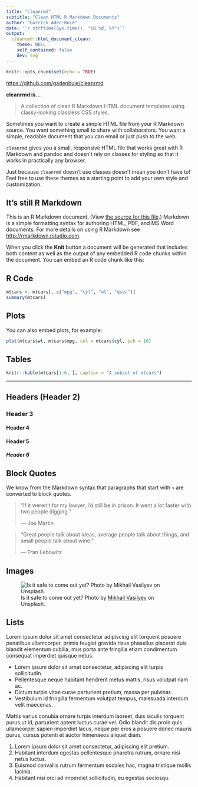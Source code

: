```yaml
---
title: "cleanrmd"
subtitle: "Clean HTML R Markdown Documents"
author: "Garrick Aden-Buie"
date: '`r strftime(Sys.time(), "%B %d, %Y")`'
output: 
  cleanrmd::html_document_clean:
    theme: NULL
    self_contained: false
    dev: svg
---
```


```r
knitr::opts_chunk$set(echo = TRUE)
```

<https://github.com/gadenbuie/cleanrmd>

**cleanrmd is...**

> A collection of clean R Markdown HTML document templates using classy-looking classless CSS styles.

Sometimes you want to create a simple HTML file from your R Markdown source.
You want something small to share with collaborators.
You want a simple, readable document that you can email or just push to the web.

`cleanrmd` gives you a small, responsive HTML file that 
works great with R Markdown and pandoc and
doesn't rely on classes for styling so that
it works in practically any browser.

Just because `cleanrmd` doesn't use classes doesn't mean you don't have to!
Feel free to use these themes as a starting point to add your own style and customization.

## It's still R Markdown

This is an R Markdown document.
(View [the source for this file](https://github.com/gadenbuie/cleanrmd/blob/master/docs/index.Rmd).)
Markdown is a simple formatting syntax for authoring HTML, PDF, and MS Word documents. 
For more details on using R Markdown see <http://rmarkdown.rstudio.com>.

When you click the **Knit** button a document will be generated that includes both content as well as the output of any embedded R code chunks within the document. You can embed an R code chunk like this:

## R Code

```r
mtcars <- mtcars[, c("mpg", "cyl", "wt", "qsec")]
summary(mtcars)
```

## Plots

You can also embed plots, for example:

```r
plot(mtcars$wt, mtcars$mpg, col = mtcars$cyl, pch = 16)
```

## Tables

```r
knitr::kable(mtcars[1:6, ], caption = "A subset of mtcars")
```

---

## Headers (Header 2)

### Header 3

#### Header 4

#### Header 5

##### Header 6

## Block Quotes

We know from the Markdown syntax that paragraphs that start with `>` are converted to block quotes. 

> "If it weren't for my lawyer, I'd still be in prison. It went a lot faster with two people digging."
>
> --- Joe Martin

> "Great people talk about ideas, average people talk about things, and small people talk about wine."
>
> --- Fran Lebowitz

## Images

![Is it safe to come out yet? Photo by [Mikhail Vasilyev](https://unsplash.com/@miklevasilyev) on Unsplash.](mikhail-vasilyev-NodtnCsLdTE-unsplash.jpg)

## Lists

Lorem ipsum dolor sit amet consectetur adipiscing elit torquent posuere penatibus ullamcorper, 
primis feugiat gravida risus phasellus placerat duis blandit elementum cubilia, 
mus porta ante fringilla etiam condimentum consequat imperdiet quisque netus. 

- Lorem ipsum dolor sit amet consectetur, adipiscing elit turpis sollicitudin.
- Pellentesque neque habitant hendrerit metus mattis, risus volutpat nam ac.
- Dictum turpis vitae curae parturient pretium, massa per pulvinar.
- Vestibulum id fringilla fermentum volutpat tempus, malesuada interdum velit maecenas.

Mattis varius conubia ornare turpis interdum laoreet, duis iaculis torquent purus ut id, 
parturient aptent luctus curae vel. 
Odio blandit dis proin quis ullamcorper sapien imperdiet lacus, 
neque per eros a posuere donec mauris purus, 
cursus potenti et auctor himenaeos aliquet diam.

1. Lorem ipsum dolor sit amet consectetur, adipiscing elit pretium.
1. Habitant interdum egestas pellentesque pharetra rutrum, ornare nisi netus luctus.
1. Euismod convallis rutrum fermentum sodales hac, magna tristique mollis lacinia.
1. Habitant nisi orci ad imperdiet sollicitudin, eu egestas sociosqu.
